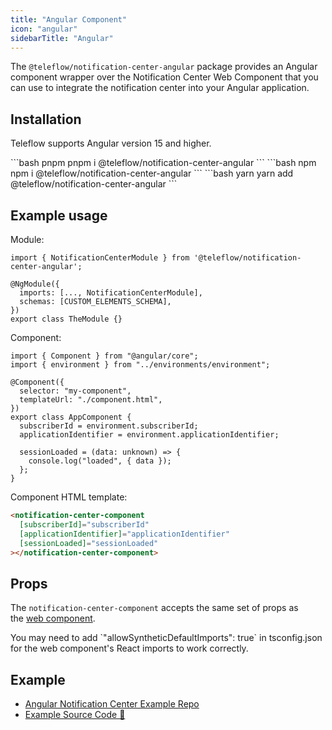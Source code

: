 ```yaml
---
title: "Angular Component"
icon: "angular"
sidebarTitle: "Angular"
---
```


The `@teleflow/notification-center-angular` package provides an Angular component wrapper over the Notification Center Web Component that you can use to integrate the notification center into your Angular application.

## Installation

<Tip>Teleflow supports Angular version 15 and higher.</Tip>

<CodeGroup>
```bash pnpm
pnpm i @teleflow/notification-center-angular
```
```bash npm
npm i @teleflow/notification-center-angular
```
```bash yarn
yarn add @teleflow/notification-center-angular
```
</CodeGroup>

## Example usage

Module:

```tsx
import { NotificationCenterModule } from '@teleflow/notification-center-angular';

@NgModule({
  imports: [..., NotificationCenterModule],
  schemas: [CUSTOM_ELEMENTS_SCHEMA],
})
export class TheModule {}
```

Component:

```tsx
import { Component } from "@angular/core";
import { environment } from "../environments/environment";

@Component({
  selector: "my-component",
  templateUrl: "./component.html",
})
export class AppComponent {
  subscriberId = environment.subscriberId;
  applicationIdentifier = environment.applicationIdentifier;

  sessionLoaded = (data: unknown) => {
    console.log("loaded", { data });
  };
}
```

Component HTML template:

```html
<notification-center-component
  [subscriberId]="subscriberId"
  [applicationIdentifier]="applicationIdentifier"
  [sessionLoaded]="sessionLoaded"
></notification-center-component>
```

## Props

The `notification-center-component` accepts the same set of props as the [web component](/notification-center/client/web-component).

<Tip>
  You may need to add `"allowSyntheticDefaultImports": true` in tsconfig.json for the web component's React imports to work correctly.
</Tip>

## Example

- [Angular Notification Center Example Repo](https://github.com/khulnasoft/examples/tree/main/teleflow-angular-notification-center)
- [Example Source Code 🔗](https://github.com/khulnasoft/examples/tree/main/teleflow-angular-notification-center)
